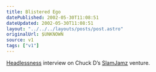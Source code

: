 ```yaml
---
title: Blistered Ego
datePublished: 2002-05-30T11:08:51
dateUpdated: 2002-05-30T11:08:51
layout: "../../../layouts/posts/post.astro"
originalUrl: $UNKNOWN
source: v1
tags: ["v1"]
---
```


[Headlessness][1] interview on Chuck D&#8217;s [SlamJamz][2] venture.

[1]: http://headlessness.com/ "Headlessness weblog"
[2]: http://www.slamjamz.com/slamnews.php?article=81 "James aka Panic Merchants interview at SlamJamz"

